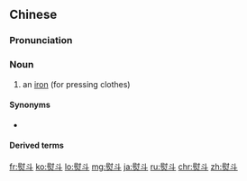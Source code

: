 ==Chinese==
{{zh-forms|2=ladle-shaped object}}
{{wikipedia|lang=zh}}

===Pronunciation===
{{zh-pron
|m=yùndǒu,er=y
|c=wan6 dau2
|mn=ut-táu
|h=pfs=yun-téu
|cat=n
}}

===Noun===
{{zh-noun}}

# an [[iron]] (for pressing clothes)

====Synonyms====
* {{qualifier|Cantonese}} {{zh-l|燙斗|tr=tong3 dau2}}

====Derived terms====
{{zh-der|電熨斗}}

[[fr:熨斗]]
[[ko:熨斗]]
[[lo:熨斗]]
[[mg:熨斗]]
[[ja:熨斗]]
[[ru:熨斗]]
[[chr:熨斗]]
[[zh:熨斗]]